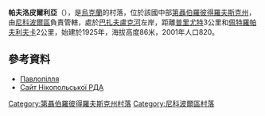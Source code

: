 {{coord|47|52|35|N|34|2|37|E|scale:30000_region:UA|display=title}}

'''帕夫洛皮爾利亞'''（{{lang-uk|Павлопілля}}），是[[烏克蘭|烏克蘭]]的村落，位於該國中部[[第聶伯羅彼得羅夫斯克州|第聶伯羅彼得羅夫斯克州]]，由[[尼科波爾區|尼科波爾區]]負責管轄，處於[[巴扎夫盧克河|巴扎夫盧克河]]左岸，距離[[普里尤特_(尼科波爾區)|普里尤特]]3公里和[[佩特羅帕夫利夫卡_(索菲伊夫卡區)|佩特羅帕夫利夫卡]]2公里，始建於1925年，海拔高度86米，2001年人口820。

==參考資料==
*[http://gska2.rada.gov.ua/pls/z7502/A005?rdat1=06.12.2007&rf7571=5795 Павлопілля]{{dead link|date=2018年2月 |bot=InternetArchiveBot |fix-attempted=yes }}
*[http://www.nikopol-rn.dp.gov.ua/OBLADM/nikopol_rda.nsf/docs/42D01040F41A0856C225763C005A3CE2?OpenDocument Сайт Нікопольської РДА] {{Wayback|url=http://www.nikopol-rn.dp.gov.ua/OBLADM/nikopol_rda.nsf/docs/42D01040F41A0856C225763C005A3CE2?OpenDocument |date=20190927094745 }}

{{DEFAULTSORT:Павлопілля}}
[[Category:第聶伯羅彼得羅夫斯克州村落|Category:第聶伯羅彼得羅夫斯克州村落]]
[[Category:尼科波爾區村落|Category:尼科波爾區村落]]


{{Dnipropetrovsk-geo-stub}}